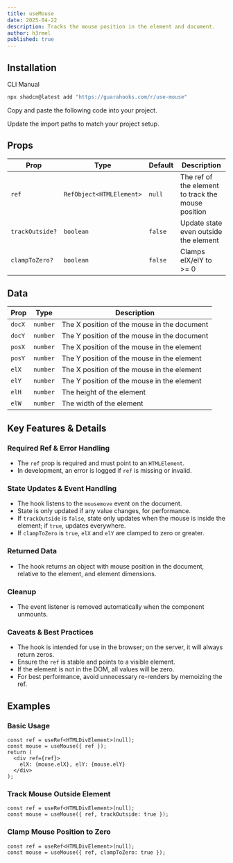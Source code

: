 ```yaml
---
title: useMouse
date: 2025-04-22
description: Tracks the mouse position in the element and document.
author: h3rmel
published: true
---
```


<HookPreview name="use-mouse-demo" />

## Installation

<Tabs defaultValue="cli">

<TabsList>
  <TabsTrigger value="cli">CLI</TabsTrigger>
  <TabsTrigger value="manual">Manual</TabsTrigger>
</TabsList>
<TabsContent value="cli">

```bash
npx shadcn@latest add "https://guarahooks.com/r/use-mouse"
```

</TabsContent>
<TabsContent value="manual">

<Steps>

<Step>Copy and paste the following code into your project.</Step>

<HookSource name="use-mouse" />

<Step>Update the import paths to match your project setup.</Step>

</Steps>

</TabsContent>

</Tabs>

## Props

| Prop            | Type                     | Default | Description                                        |
| --------------- | ------------------------ | ------- | -------------------------------------------------- |
| `ref`           | `RefObject<HTMLElement>` | `null`  | The ref of the element to track the mouse position |
| `trackOutside?` | `boolean`                | `false` | Update state even outside the element              |
| `clampToZero?`  | `boolean`                | `false` | Clamps elX/elY to >= 0                             |

## Data

| Prop   | Type     | Description                                 |
| ------ | -------- | ------------------------------------------- |
| `docX` | `number` | The X position of the mouse in the document |
| `docY` | `number` | The Y position of the mouse in the document |
| `posX` | `number` | The X position of the mouse in the element  |
| `posY` | `number` | The Y position of the mouse in the element  |
| `elX`  | `number` | The X position of the mouse in the element  |
| `elY`  | `number` | The Y position of the mouse in the element  |
| `elH`  | `number` | The height of the element                   |
| `elW`  | `number` | The width of the element                    |

## Key Features & Details

### Required Ref & Error Handling

- The `ref` prop is required and must point to an `HTMLElement`.
- In development, an error is logged if `ref` is missing or invalid.

### State Updates & Event Handling

- The hook listens to the `mousemove` event on the document.
- State is only updated if any value changes, for performance.
- If `trackOutside` is `false`, state only updates when the mouse is inside the element; if `true`, updates everywhere.
- If `clampToZero` is `true`, `elX` and `elY` are clamped to zero or greater.

### Returned Data

- The hook returns an object with mouse position in the document, relative to the element, and element dimensions.

### Cleanup

- The event listener is removed automatically when the component unmounts.

### Caveats & Best Practices

- The hook is intended for use in the browser; on the server, it will always return zeros.
- Ensure the `ref` is stable and points to a visible element.
- If the element is not in the DOM, all values will be zero.
- For best performance, avoid unnecessary re-renders by memoizing the ref.

## Examples

### Basic Usage

```tsx
const ref = useRef<HTMLDivElement>(null);
const mouse = useMouse({ ref });
return (
  <div ref={ref}>
    elX: {mouse.elX}, elY: {mouse.elY}
  </div>
);
```

### Track Mouse Outside Element

```tsx
const ref = useRef<HTMLDivElement>(null);
const mouse = useMouse({ ref, trackOutside: true });
```

### Clamp Mouse Position to Zero

```tsx
const ref = useRef<HTMLDivElement>(null);
const mouse = useMouse({ ref, clampToZero: true });
```
